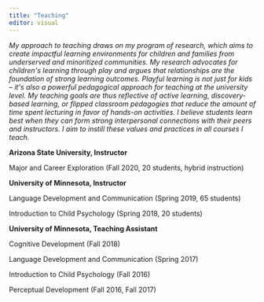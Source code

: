 ---
title: "Teaching"
editor: visual
---

*My approach to teaching draws on my program of research, which aims to create impactful learning environments for children and families from underserved and minoritized communities. My research advocates for children\'s learning through play and argues that relationships are the foundation of strong learning outcomes. Playful learning is not just for kids -- it\'s also a powerful pedagogical approach for teaching at the university level. My teaching goals are thus reflective of active learning, discovery-based learning, or flipped classroom pedagogies that reduce the amount of time spent lecturing in favor of hands-on activities. I believe students learn best when they can form strong interpersonal connections with their peers and instructors. I aim to instill these values and practices in all courses I teach.*

**Arizona State University, Instructor**

Major and Career Exploration (Fall 2020, 20 students, hybrid instruction)

**University of Minnesota, Instructor**

Language Development and Communication (Spring 2019, 65 students)

Introduction to Child Psychology (Spring 2018, 20 students)

**University of Minnesota, Teaching Assistant**

Cognitive Development (Fall 2018)

Language Development and Communication (Spring 2017)

Introduction to Child Psychology (Fall 2016)

Perceptual Development (Fall 2016, Fall 2017)
